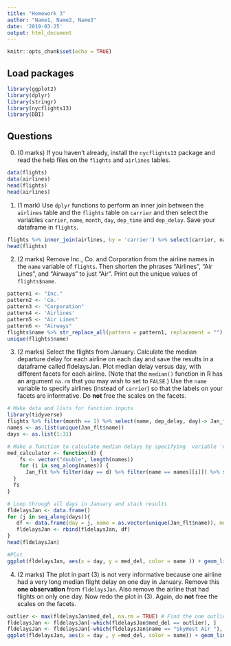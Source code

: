```yaml
---
title: "Homework 3"
author: "Name1, Name2, Name3"
date: '2019-03-25'
output: html_document
---
```


```r
knitr::opts_chunk$set(echo = TRUE)
```

## Load packages

```r
library(ggplot2)
library(dplyr)
library(stringr)
library(nycflights13)
library(DBI)
```

## Questions

0. (0 marks) If you haven't already, install
the `nycflights13` package and read the 
help files on the 
`flights` and `airlines` tables.
```r
data(flights)
data(airlines)
head(flights)
head(airlines)
```
1. (1 mark) 
Use `dplyr` functions to perform an inner join between the `airlines` table
and the `flights` table on `carrier` and 
then select the variables
`carrier`, `name`, `month`, `day`, `dep_time`
and `dep_delay`.
Save your dataframe in `flights`.

```r
flights %>% inner_join(airlines, by = 'carrier') %>% select(carrier, name, month, day, dep_time, dep_delay) -> flights
head(flights)
```

2. (2 marks) Remove Inc., Co. and Corporation from the airline names in the
`name` variable of `flights`. Then shorten the phrases "Airlines",
"Air Lines", and "Airways" to just "Air". Print out the 
unique values of `flights$name`.

```r
pattern1 <- "Inc."
pattern2 <- 'Co.'
pattern3 <- "Corporation"
pattern4 <- 'Airlines'
pattern5 <- "Air Lines"
pattern6 <- "Airways"
flights$name %>% str_replace_all(pattern = pattern1, replacement = "") %>% str_replace_all(pattern2, "") %>% str_replace_all(pattern3, "") %>% str_replace_all(pattern4, "Air") %>% str_replace_all(pattern5, "Air") %>% str_replace_all(pattern6, "Air") -> flights$name
unique(flights$name)
```

3. (2 marks) Select the flights from January. Calculate the median departure 
delay for each airline on each day and save the results in a 
dataframe called fldelaysJan. Plot median delay versus day, 
with different facets for each airline. (Note that
the `median()` function in R has an argument `na.rm`
that you may wish to set to `FALSE`.) 
Use the `name` variable
to specify airlines (instead of `carrier`) so that the labels
on your facets are informative. Do **not** free
the scales on the facets.

```r
# Make data and lists for function inputs
library(tidyverse)
flights %>% filter(month == 1) %>% select(name, dep_delay, day)-> Jan_flt
names <- as.list(unique(Jan_flt$name))
days <- as.list(1:31)

# Make a function to calculate median delays by specifying  variable 'day'
med_calculator <- function(d) {
    fs <- vector("double", length(names))
    for (i in seq_along(names)) {
      Jan_flt %>% filter(day == d) %>% filter(name == names[[i]]) %>% select(dep_delay) %>% unlist() %>% median(na.rm = TRUE) -> fs[i]
  }
  fs
}

# Loop through all days in January and stack results
fldelaysJan <- data.frame()
for (j in seq_along(days)){
   df <- data.frame(day = j, name = as.vector(unique(Jan_flt$name)), med_del = med_calculator(j), stringsAsFactors = FALSE)
   fldelaysJan <- rbind(fldelaysJan, df)
}
head(fldelaysJan)
```
```r
#Plot
ggplot(fldelaysJan, aes(x = day, y = med_del, color = name )) + geom_line() + facet_wrap(~name)
```

4. (2 marks) The plot in part (3) is not very informative because one airline 
had a very long median flight delay on one day in January. Remove this 
**one observation** from `fldelaysJan`. Also remove 
the airline
that had flights on only one day. Now redo the plot in (3).
Again, do **not** free the scales on the facets.

```r
outlier <- max(fldelaysJan$med_del, na.rm = TRUE) # Find the one outlier
fldelaysJan <- fldelaysJan[-which(fldelaysJan$med_del == outlier), ]
fldelaysJan <- fldelaysJan[-which(fldelaysJan$name == "SkyWest Air "), ]
ggplot(fldelaysJan, aes(x = day , y =med_del, color = name)) + geom_line() + facet_wrap(~name)
```
